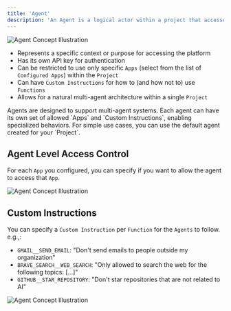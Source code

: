 ```yaml
---
title: 'Agent'
description: 'An Agent is a logical actor within a project that accesses the platform'
---
```


<Frame>
  <img src="/images/platform/agents.png" alt="Agent Concept Illustration" />
</Frame>

- Represents a specific context or purpose for accessing the platform
- Has its own API key for authentication
- Can be restricted to use only specific `Apps` (select from the list of `Configured Apps`) within the `Project`
- Can have `Custom Instructions` for how to (and how not to) use `Functions`
- Allows for a natural multi-agent architecture within a single `Project`

<Note>
  Agents are designed to support multi-agent systems. Each agent can have its own set of allowed `Apps` and `Custom Instructions`, enabling specialized behaviors. For simple use cases, you can use the default agent created for your `Project`.
</Note>


## Agent Level Access Control
For each `App` you configured, you can specify if you want to allow the agent to access that `App`.
<Frame>
  <img src="/images/platform/agent-allowed-apps.png" alt="Agent Concept Illustration" />
</Frame>


## Custom Instructions

You can specify a `Custom Instruction` per `Function` for the `Agents` to follow. e.g.,:
- `GMAIL__SEND_EMAIL`: "Don't send emails to people outside my organization"
- `BRAVE_SEARCH__WEB_SEARCH`: "Only allowed to search the web for the following topics: [...]"
- `GITHUB__STAR_REPOSITORY`: "Don't star repositories that are not related to AI"

<Frame>
  <img src="/images/platform/custom-instructions.png" alt="Agent Concept Illustration" />
</Frame>